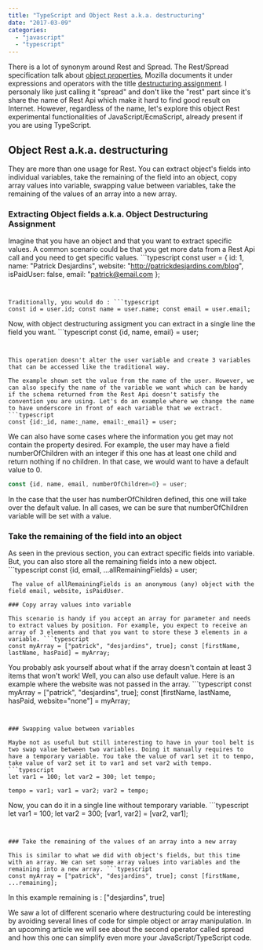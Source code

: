 ```yaml
---
title: "TypeScript and Object Rest a.k.a. destructuring"
date: "2017-03-09"
categories: 
  - "javascript"
  - "typescript"
---
```


There is a lot of synonym around Rest and Spread. The Rest/Spread specification talk about [object properties](http://sebmarkbage.github.io/ecmascript-rest-spread/), Mozilla documents it under expressions and operators with the title [destructuring assignment](https://developer.mozilla.org/en-US/docs/Web/JavaScript/Reference/Operators/Destructuring_assignment). I personaly like just calling it "spread" and don't like the "rest" part since it's share the name of Rest Api which make it hard to find good result on Internet. However, regardless of the name, let's explore this object Rest experimental functionalities of JavaScript/EcmaScript, already present if you are using TypeScript.

## Object Rest a.k.a. destructuring

They are more than one usage for Rest. You can extract object's fields into individual variables, take the remaining of the field into an object, copy array values into variable, swapping value between variables, take the remaining of the values of an array into a new array.

### Extracting Object fields a.k.a. Object Destructuring Assignment

Imagine that you have an object and that you want to extract specific values. A common scenario could be that you get more data from a Rest Api call and you need to get specific values. ```typescript
const user = { id: 1, name: "Patrick Desjardins", website: "http://patrickdesjardins.com/blog", isPaidUser: false, email: "patrick@email.com }; 
``` 


Traditionally, you would do : ```typescript
const id = user.id; const name = user.name; const email = user.email; 
``` 


Now, with object destructuring assigment you can extract in a single line the field you want. ```typescript
const {id, name, email} = user; 
``` 


This operation doesn't alter the user variable and create 3 variables that can be accessed like the traditional way.

The example shown set the value from the name of the user. However, we can also specify the name of the variable we want which can be handy if the schema returned from the Rest Api doesn't satisfy the convention you are using. Let's do an example where we change the name to have underscore in front of each variable that we extract. ```typescript
const {id:_id, name:_name, email:_email} = user; 
``` 


We can also have some cases where the information you get may not contain the property desired. For example, the user may have a field numberOfChildren with an integer if this one has at least one child and return nothing if no children. In that case, we would want to have a default value to 0.

```typescript
const {id, name, email, numberOfChildren=0} = user; 
``` 
 In the case that the user has numberOfChildren defined, this one will take over the default value. In all cases, we can be sure that numberOfChildren variable will be set with a value.

### Take the remaining of the field into an object

As seen in the previous section, you can extract specific fields into variable. But, you can also store all the remaining fields into a new object. ```typescript
const {id, email, ...allRemainingFields} = user; 
``` 
 The value of allRemainingFields is an anonymous (any) object with the field email, website, isPaidUser.

### Copy array values into variable

This scenario is handy if you accept an array for parameter and needs to extract values by position. For example, you expect to receive an array of 3 elements and that you want to store these 3 elements in a variable. ```typescript
const myArray = ["patrick", "desjardins", true]; const [firstName, lastName, hasPaid] = myArray; 
``` 
 You probably ask yourself about what if the array doesn't contain at least 3 items that won't work! Well, you can also use default value. Here is an example where the website was not passed in the array. ```typescript
const myArray = ["patrick", "desjardins", true]; const [firstName, lastName, hasPaid, website="none"] = myArray; 
``` 


### Swapping value between variables

Maybe not as useful but still interesting to have in your tool belt is two swap value between two variables. Doing it manually requires to have a temporary variable. You take the value of var1 set it to tempo, take value of var2 set it to var1 and set var2 with tempo. ```typescript
let var1 = 100; let var2 = 300; let tempo;

tempo = var1; var1 = var2; var2 = tempo; 
``` 


Now, you can do it in a single line without temporary variable. ```typescript
let var1 = 100; let var2 = 300; [var1, var2] = [var2, var1]; 
``` 


### Take the remaining of the values of an array into a new array

This is similar to what we did with object's fields, but this time with an array. We can set some array values into variables and the remaining into a new array. ```typescript
const myArray = ["patrick", "desjardins", true]; const [firstName, ...remaining]; 
``` 
 In this example remaining is : ["desjardins", true]

We saw a lot of different scenario where destructuring could be interesting by avoiding several lines of code for simple object or array manipulation. In an upcoming article we will see about the second operator called spread and how this one can simplify even more your JavaScript/TypeScript code.
